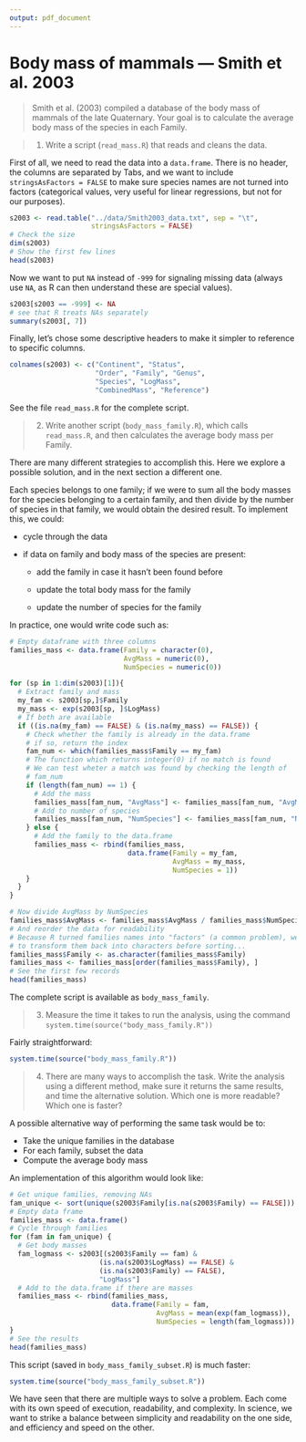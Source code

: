 ```yaml
---
output: pdf_document
---
```


# Body mass of mammals --- Smith et al. 2003
> Smith et al. (2003) compiled a database of the body mass of mammals of the late Quaternary. Your goal is to calculate the average body mass of the species in each Family. 

> 1. Write a script (`read_mass.R`) that reads and cleans the
  data.

First of all, we need to read the data into a `data.frame`. There is no header, the columns are separated by Tabs, and we want to include `stringsAsFactors = FALSE` to make sure species names are not turned into factors (categorical values, very useful for linear regressions, but not for our purposes).

```r
s2003 <- read.table("../data/Smith2003_data.txt", sep = "\t",
                    stringsAsFactors = FALSE)
# Check the size
dim(s2003)
# Show the first few lines
head(s2003)
```

Now we want to put `NA` instead of `-999` for signaling missing data (always use `NA`, as R can then understand these are special values). 

```r
s2003[s2003 == -999] <- NA
# see that R treats NAs separately
summary(s2003[, 7])
```

Finally, let's chose some descriptive headers to make it simpler to reference to specific columns.

```r
colnames(s2003) <- c("Continent", "Status",
                     "Order", "Family", "Genus",
                     "Species", "LogMass",
                     "CombinedMass", "Reference")
```

See the file `read_mass.R` for the complete script.

> 2. Write another script (`body_mass_family.R`), which calls `read_mass.R`, and then calculates the average body mass per Family.

There are many different strategies to accomplish this. Here we explore a possible solution, and in the next section a different one. 

Each species belongs to one family; if we were to sum all the body masses for the species belonging to a certain family, and then divide by the number of species in that family, we would obtain the desired result. To implement this, we could:

* cycle through the data

* if data on family and body mass of the species are present:

  + add the family in case it hasn't been found before

  + update the total body mass for the family

  + update the number of species for the family

In practice, one would write code such as:

```r
# Empty dataframe with three columns
families_mass <- data.frame(Family = character(0),
                            AvgMass = numeric(0),
                            NumSpecies = numeric(0))

for (sp in 1:dim(s2003)[1]){
  # Extract family and mass
  my_fam <- s2003[sp,]$Family
  my_mass <- exp(s2003[sp, ]$LogMass)
  # If both are available
  if ((is.na(my_fam) == FALSE) & (is.na(my_mass) == FALSE)) {
    # Check whether the family is already in the data.frame
    # if so, return the index
    fam_num <- which(families_mass$Family == my_fam)
    # The function which returns integer(0) if no match is found
    # We can test wheter a match was found by checking the length of 
    # fam_num
    if (length(fam_num) == 1) {
      # Add the mass
      families_mass[fam_num, "AvgMass"] <- families_mass[fam_num, "AvgMass"] + my_mass
      # Add to number of species 
      families_mass[fam_num, "NumSpecies"] <- families_mass[fam_num, "NumSpecies"] + 1
    } else {
      # Add the family to the data.frame
      families_mass <- rbind(families_mass,
                             data.frame(Family = my_fam, 
                                        AvgMass = my_mass, 
                                        NumSpecies = 1))
    }
  }
}

# Now divide AvgMass by NumSpecies
families_mass$AvgMass <- families_mass$AvgMass / families_mass$NumSpecies
# And reorder the data for readability
# Because R turned families names into "factors" (a common problem), we need
# to transform them back into characters before sorting...
families_mass$Family <- as.character(families_mass$Family)
families_mass <- families_mass[order(families_mass$Family), ]
# See the first few records
head(families_mass)
```

The complete script is available as `body_mass_family`.

> 3. Measure the time it takes to run the analysis, using the command `system.time(source("body_mass_family.R"))`

Fairly straightforward:

```r
system.time(source("body_mass_family.R"))
```

> 4. There are many ways to accomplish the task. Write the analysis using a different method, make sure it returns the same results, and time the alternative solution. Which one is more readable? Which one is faster?

A possible alternative way of performing the same task would be to:

* Take the unique families in the database
* For each family, subset the data
* Compute the average body mass

An implementation of this algorithm would look like:

```r
# Get unique families, removing NAs
fam_unique <- sort(unique(s2003$Family[is.na(s2003$Family) == FALSE]))
# Empty data frame
families_mass <- data.frame()
# Cycle through families
for (fam in fam_unique) {
  # Get body masses
  fam_logmass <- s2003[(s2003$Family == fam) & 
                      (is.na(s2003$LogMass) == FALSE) & 
                      (is.na(s2003$Family) == FALSE), 
                      "LogMass"]
  # Add to the data.frame if there are masses
  families_mass <- rbind(families_mass, 
                         data.frame(Family = fam, 
                                    AvgMass = mean(exp(fam_logmass)), 
                                    NumSpecies = length(fam_logmass)))
}
# See the results
head(families_mass)
```

This script (saved in `body_mass_family_subset.R`) is much faster:

```r
system.time(source("body_mass_family_subset.R"))
```

We have seen that there are multiple ways to solve a problem. Each come with its own speed of execution, readability, and complexity. In science, we want to strike a balance between simplicity and readability on the one side, and efficiency and speed on the other.
